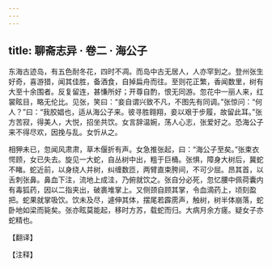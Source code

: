 ```yaml
---
---
---
```

title: 聊斋志异 · 卷二 · 海公子
---

东海古迹岛，有五色耐冬花，四时不凋。而岛中古无居人，人亦罕到之。登州张生好奇，喜游猎，闻其佳胜，备酒食，自掉扁舟而往。至则花正繁，香闻数里，树有大至十余围者。反复留连，甚慊所好；开尊自酌，恨无同游。忽花中一丽人来，红裳眩目，略无伦比。见张，笑曰：“妾自谓兴致不凡，不图先有同调。”张惊问：“何人？”曰：“我胶娼也，适从海公子来。彼寻胜翱翔，妾以艰于步履，故留此耳。”张方苦寂，得美人，大悦，招坐共饮。女言辞温婉，荡人心志，张爱好之。恐海公子来不得尽欢，因挽与乱。女忻从之。

相狎未已，忽闻风肃肃，草木偃折有声。女急推张起，曰：“海公子至矣。”张束衣愕顾，女已失去。旋见一大蛇，自丛树中出，粗于巨桶。张惧，障身大树后，冀蛇不睹。蛇近前，以身绕人并树，纠缠数匝，两臂直束胯间，不可少屈。昂其首，以舌刺张鼻。鼻血下注，流地上成洼，乃俯就饮之。张自分必死，忽忆腰中佩荷囊内有毒狐药，因以二指夹出，破裹堆掌上。又侧颈自顾其掌，令血滴药上，顷刻盈把。蛇果就掌吸饮。饮未及尽，遽伸其体，摆尾若霹雳声，触树，树半体崩落，蛇卧地如梁而毙矣。张亦眩莫能起，移时方苏，载蛇而归。大病月余方瘥。疑女子亦蛇精也。

【翻译】

【注释】

